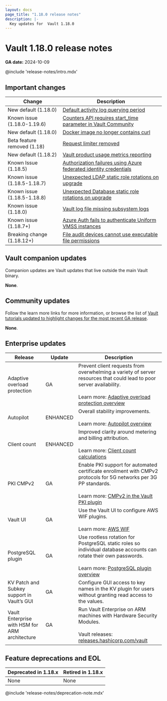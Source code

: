 ```yaml
---
layout: docs
page_title: "1.18.0 release notes"
description: |-
  Key updates for  Vault 1.18.0
---
```


# Vault 1.18.0 release notes

**GA date:** 2024-10-09

@include 'release-notes/intro.mdx'

## Important changes

| Change                      | Description                                                                                                          |
|-----------------------------|----------------------------------------------------------------------------------------------------------------------|
| New default (1.18.0)        | [Default activity log querying period](/vault/docs/upgrading/upgrade-to-1.18.x#default-activity-log-querying-period) |
| Known issue (1.18.0-1.19.6) | [Counters API requires start_time parameter in Vault Community](/vault/docs/upgrading/upgrade-to-1.18.x#counters-api-requires-start-time-in-vault-community) |
| New default (1.18.0)        | [Docker image no longer contains curl](/vault/docs/upgrading/upgrade-to-1.18.x#docker-image-no-longer-contains-curl) |
| Beta feature removed (1.18) | [Request limiter removed](/vault/docs/upgrading/upgrade-to-1.18.x#request-limiter-configuration-removal)             |
| New default (1.18.2)        | [Vault product usage metrics reporting](/vault/docs/upgrading/upgrade-to-1.18.x#product-usage-reporting)             |
| Known Issue (1.18.5)        | [Authorization failures using Azure federated identity credentials](/vault/docs/upgrading/upgrade-to-1.18.x#authorization-failures-using-azure-federated-identity-credentials) |
| Known issue (1.18.5-1.18.7) | [Unexpected LDAP static role rotations on upgrade](/vault/docs/upgrading/upgrade-to-1.18.x#static-role-rotations) | 
| Known issue (1.18.5-1.18.8) | [Unexpected Database static role rotations on upgrade](/vault/docs/upgrading/upgrade-to-1.18.x#db-static-role-rotations)
| Known issue (1.18.0)        | [Vault log file missing subsystem logs](/vault/docs/upgrading/upgrade-to-1.18.x#log-files)
| Known issue (1.18.7+)       | [Azure Auth fails to authenticate Uniform VMSS instances](/vault/docs/upgrading/upgrade-to-1.18.x#azure-auth-fails-uniform-vmss) |
| Breaking change (1.18.12+)  | [File audit devices cannot use executable file permissions](/vault/docs/upgrading/upgrade-to-1.18.x#file-audit-devices)


## Vault companion updates

Companion updates are Vault updates that live outside the main Vault binary.

**None**.

## Community updates

Follow the learn more links for more information, or browse the list of
[Vault tutorials updated to highlight changes for the most recent GA release](/vault/tutorials/new-release).

**None**.

## Enterprise updates

<table>
  <thead>
    <tr>
      <th style={{verticalAlign: 'middle'}}>Release</th>
      <th style={{verticalAlign: 'middle'}}>Update</th>
      <th style={{verticalAlign: 'middle'}}>Description</th>
    </tr>
  </thead>
  <tbody>

  <tr>
    <td style={{verticalAlign: 'middle'}}>
      Adaptive overload protection
    </td>
    <td style={{verticalAlign: 'middle', textAlign: 'center'}}>GA</td>
    <td style={{verticalAlign: 'middle'}}>
      Prevent client requests from overwhelming a variety of server resources
      that could lead to poor server availability.
      <br /><br />
      Learn more: <a href="/vault/docs/concepts/adaptive-overload-protection">Adaptive overload protection overview</a>
    </td>
  </tr>

  <tr>
    <td style={{verticalAlign: 'middle'}}>
      Autopilot
    </td>
    <td style={{verticalAlign: 'middle', textAlign: 'center'}}>ENHANCED</td>
    <td style={{verticalAlign: 'middle'}}>
      Overall stability improvements.
      <br /><br />
      Learn more: <a href="/vault/docs/concepts/integrated-storage/autopilot">Autopilot overview</a>
    </td>
  </tr>

  <tr>
    <td style={{verticalAlign: 'middle'}}>
      Client count
    </td>
    <td style={{verticalAlign: 'middle', textAlign: 'center'}}>ENHANCED</td>
    <td style={{verticalAlign: 'middle'}}>
      Improved clarity around metering and billing attribution.
      <br /><br />
      Learn more: <a href="/vault/docs/concepts/client-count/counting">Client count calculations</a>
    </td>
  </tr>

  <tr>
    <td style={{verticalAlign: 'middle'}}>
      PKI CMPv2
    </td>
    <td style={{verticalAlign: 'middle', textAlign: 'center'}}>GA</td>
    <td style={{verticalAlign: 'middle'}}>
      Enable PKI support for automated certificate enrollment with CMPv2
      protocols for 5G networks per 3G PP standards.
      <br /><br />
      Learn more: <a href="/vault/docs/secrets/pki/cmpv2">CMPv2 in the Vault PKI plugin</a>
    </td>
  </tr>

   <tr>
    <td style={{verticalAlign: 'middle'}}>
      Vault UI
    </td>
    <td style={{verticalAlign: 'middle', textAlign: 'center'}}>GA</td>
    <td style={{verticalAlign: 'middle'}}>
      Use the Vault UI to configure AWS WIF plugins.
      <br /><br />
      Learn more: <a href="/vault/docs/secrets/aws#plugin-workload-identity-federation-wif">AWS WIF</a>
    </td>
  </tr>

  <tr>
    <td style={{verticalAlign: 'middle'}}>
      PostgreSQL plugin
    </td>
    <td style={{verticalAlign: 'middle', textAlign: 'center'}}>GA</td>
    <td style={{verticalAlign: 'middle'}}>
      Use rootless rotation for PostgreSQL static roles so individual database
      accounts can rotate their own passwords.
      <br /><br />
      Learn more: <a href="/vault/docs/secrets/databases/postgresql">PostgreSQL plugin overview</a>
    </td>
  </tr>

  <tr>
    <td style={{verticalAlign: 'middle'}}>
      KV Patch and Subkey support in Vault’s GUI
    </td>
    <td style={{verticalAlign: 'middle', textAlign: 'center'}}>GA</td>
    <td style={{verticalAlign: 'middle'}}>
      Configure GUI access to key names in the KV plugin for users without
      granting read access to the values.
    </td>
  </tr>

  <tr>
    <td style={{verticalAlign: 'middle'}}>
      Vault Enterprise with HSM for ARM architecture
    </td>
    <td style={{verticalAlign: 'middle', textAlign: 'center'}}>GA</td>
    <td style={{verticalAlign: 'middle'}}>
      Run Vault Enterprise on ARM machines with Hardware Security Modules.
      <br /><br />
      Vault releases: <a href="https://releases.hashicorp.com/vault/">releases.hashicorp.com/vault</a>
    </td>
  </tr>

  </tbody>
</table>

## Feature deprecations and EOL

Deprecated in 1.18.x | Retired in 1.18.x
-------------------- | ---------------
None                 | None

@include 'release-notes/deprecation-note.mdx'
